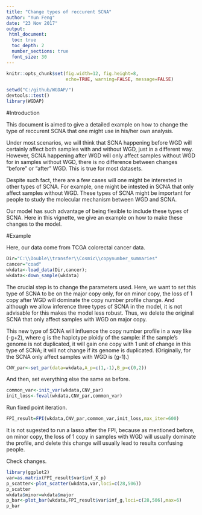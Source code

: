 ---
title: "Change types of reccurent SCNA"
author: "Yun Feng"
date: "23 Nov 2017"
output: 
 html_document:
  toc: true
  toc_depth: 2
  number_sections: true
  font_size: 30
---

```{r global_options, include=FALSE}
knitr::opts_chunk$set(fig.width=12, fig.height=8,
                      echo=TRUE, warning=FALSE, message=FALSE)
```

```{r include=FALSE}
setwd("C:/github/WGDAP/")
devtools::test()
library(WGDAP)
```

#Introduction

This document is aimed to give a detailed example on how to change the type of reccurent SCNA that one might use in his/her own analysis.

Under most scenarios, we will think that SCNA happening before WGD will certainly affect both samples with and without WGD, just in a different way. However, SCNA happening after WGD will only affect samples without WGD for in samples without WGD, there is no difference between changes "before" or "after" WGD. This is true for most datasets. 

Despite such fact, there are a few cases will one might be interested in other types of SCNA. For example, one might be intested in SCNA that only affect samples without WGD. These types of SCNA might be important for people to study the molecular mechanism between WGD and SCNA.

Our model has such advantage of being flexible to include these types of SCNA. Here in this vignette, we give an example on how to make these changes to the model.

#Example

Here, our data come from TCGA colorectal cancer data.

```{r load}
Dir="C:\\Double\\transfer\\Cosmic\\copynumber_summaries"
cancer="coad"
wkdata<-load_data(Dir,cancer);
wkdata<-down_sample(wkdata)
```

The crucial step is to change the parameters used.
Here, we want to set this type of SCNA to be on the major copy only, for on minor copy, the loss of 1 copy after WGD will dominate the copy number profile change. And although we allow inference three types of SCNA in the model, it is not advisable for this makes the model less robust. Thus, we delete the original SCNA that only affect samples with WGD on major copy.

This new type of SCNA will influence the copy number profile in a way like (-g+2), where g is the haplotype ploidy of the sample: if the sample's genome is not duplicated, it will gain one copy with 1 unit of change in this type of SCNA; it will not change if its genome is duplicated. (Originally, for the SCNA only affect samples with WGD is (g-1).)
```{r par}
CNV_par<-set_par(data=wkdata,A_p=c(1,-1),B_p=c(0,2))
```

And then, set everything else the same as before.

```{r other}
common_var<-init_var(wkdata,CNV_par)
init_loss<-feval(wkdata,CNV_par,common_var)
```

Run fixed point iteration.
```{r FPI}
FPI_result=FPI(wkdata,CNV_par,common_var,init_loss,max_iter=600)
```

It is not sugested to run a lasso after the FPI, because as mentioned before, on minor copy, the loss of 1 copy in samples with WGD will usually dominate the profile, and delete this change will usually lead to results confusing people.

Check changes.
```{r scatter}
library(ggplot2)
var=as.matrix(FPI_result$var$inf_X_p)
p_scatter<-plot_scatter(wkdata,var,loci=c(28,506))
p_scatter
wkdata$minor=wkdata$major
p_bar<-plot_bar(wkdata,FPI_result$var$inf_g,loci=c(28,506),max=6)
p_bar
```